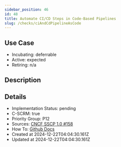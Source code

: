 ```yaml
---
sidebar_position: 46
id: 48
title: Automate CI/CD Steps in Code-Based Pipelines
slug: /checks/ciAndCdPipelineAsCode
---
```


## Use Case
<!-- LEVELS:START -->
- Incubating: deferrable
- Active: expected
- Retiring: n/a
<!-- LEVELS:END -->

<!-- DESCRIPTION:START -->
## Description
<!-- DESCRIPTION:END -->

<!-- DETAILS:START -->
## Details
- Implementation Status: pending
- C-SCRM: true
- Priority Group: P12
- Sources: [CNCF SSCP 1.0 #158](https://github.com/cncf/tag-security/blob/main/supply-chain-security/supply-chain-security-paper/sscsp.md#build-and-related-continuous-integrationcontinuous-delivery-steps-should-all-be-automated-through-a-pipeline-defined-as-code)
- How To: [Github Docs](https://docs.github.com/en/actions/publishing-packages/publishing-nodejs-packages)
- Created at 2024-12-22T04:04:30.161Z
- Updated at 2024-12-22T04:04:30.161Z
<!-- DETAILS:END -->

